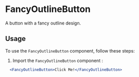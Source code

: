 

<Meta title="Buttons/FancyOutlineButton" component={FancyOutlineButton} />

# FancyOutlineButton

A button with a fancy outline design.

## Usage

To use the `FancyOutlineButton` component, follow these steps:

1. Import the `FancyOutlineButton` component :

```jsx
  <FancyOutlineButton>Click Me!</FancyOutlineButton>